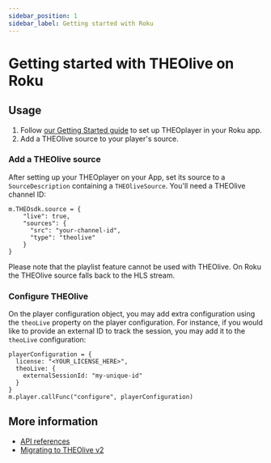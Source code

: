 ```yaml
---
sidebar_position: 1
sidebar_label: Getting started with Roku
---
```


# Getting started with THEOlive on Roku

## Usage

1. Follow [our Getting Started guide](/theoplayer/getting-started/sdks/roku/getting-started)
   to set up THEOplayer in your Roku app.
2. Add a THEOlive source to your player's source.

### Add a THEOlive source

After setting up your THEOplayer on your App, set its source to a `SourceDescription` containing a `THEOliveSource`.
You'll need a THEOlive channel ID:

```brightscript
m.THEOsdk.source = {
    "live": true,
    "sources": {
      "src": "your-channel-id",
      "type": "theolive"
    }
}
```

Please note that the playlist feature cannot be used with THEOlive. On Roku the THEOlive source falls back to the HLS stream.

### Configure THEOlive

On the player configuration object, you may add extra configuration using the `theoLive` property on the player configuration. For instance, if you would like to provide an external ID to track the session, you may add it to the `theoLive` configuration:

```brightscript
playerConfiguration = {
  license: "<YOUR_LICENSE_HERE>",
  theoLive: {
    externalSessionId: "my-unique-id"
  }
}
m.player.callFunc("configure", playerConfiguration)
```

## More information

- [API references](/theoplayer/api-reference/roku)
- [Migrating to THEOlive v2](/theolive/playback/roku/02-migrating-to-v2.mdx)
